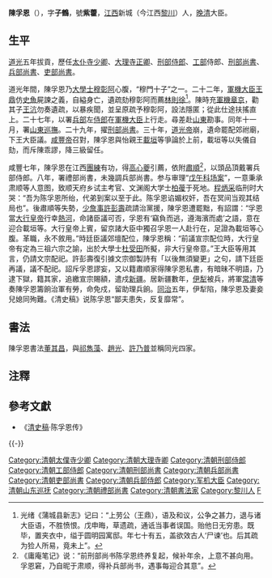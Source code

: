 '''陳孚恩'''（{{bd|1802年||1866年|catIdx=C}}），字'''子鶴'''，號'''紫藿'''，[[江西|江西]]新城（今江西[[黎川|黎川]]）人，[[晚清|晚清]]大臣。

==生平==
[[道光|道光]]五年拔貢，歷任[[太仆寺|太仆寺]][[少卿|少卿]]、[[大理寺|大理寺]][[正卿|正卿]]、[[刑部|刑部]][[侍郎|侍郎]]、[[工部|工部]]侍郎、[[刑部尚書|刑部尚書]]、[[兵部尚書|兵部尚書]]、[[吏部|吏部]][[尚書|尚書]]。

道光年間，陳孚恩乃[[大學士|大學士]][[穆彰阿|穆彰阿]]心腹，“穆門十子”之一。二十二年，[[軍機大臣|軍機大臣]][[王鼎|王鼎]]仿[[史魚|史魚]]屍諫之義，自縊身亡，遺疏劾穆彰阿而薦[[林則徐|林則徐]]<ref>光绪《蒲城县新志》记曰：“上劳公（王鼎），语及和议，公争之甚力，退与诸大臣语，不胜愤恨。戊申晦，草遗疏，通诋当事者误国。贻他日无穷患。既毕，置夹衣中，缢于圆明园寓邸。年七十有五，盖欲效古人‘尸谏’也。后其疏为猃人所易，竟未上”。</ref>。陳時充[[軍機|軍機]][[章京|章京]]，勸其子[[王沆|王沆]]勿奏遺疏，以暴疾聞，並呈原疏予穆彰阿，設法隱匿；從此仕途扶搖直上。二十七年，以署[[兵部|兵部]]左[[侍郎|侍郎]]在[[軍機大臣|軍機大臣]]上行走。尋差赴[[山東|山東]]勘事。同年十一月，署[[山東|山東]][[巡撫|巡撫]]。二十九年，擢[[刑部尚書|刑部尚書]]。三十年，[[道光帝|道光帝]]崩，遺命罷配郊祔廟，下王大臣議。[[咸豐帝|咸豐帝]]召對，陳孚恩與怡親王[[載垣|載垣]]等爭論於上前，載垣等以失儀自劾，而斥陳乖謬，降三級留任。

咸豐七年，陳孚恩在江西[[團練|團練]]有功，得[[高心夔|高心夔]]引薦，依附[[肅順|肅順]]<ref>《庸庵笔记》说：“前刑部尚书陈孚恩终养复起，候补年余，上意不甚向用。孚恩窘，乃自昵于肃顺，得补兵部尚书，遇事每迎合其意”。</ref>，以頭品頂戴署兵部侍郎。八年，署禮部尚書，未幾調兵部尚書。参与审理“[[戊午科场案|戊午科场案]]”，一意秉承肃顺等人意图，致顺天府乡试主考官、文渊阁大学士[[柏葰|柏葰]]于死地。[[程炳采|程炳采]]临刑时大哭：“吾为陈孚恩所绐，代弟到案以至于此。陈孚恩谄媚权奸，吾在冥间当观其结局也”。後肅順等失勢，[[少詹事|少詹事]][[許彭壽|許彭壽]]疏請治黨援，陳孚恩遭罷黜，有詔謂：“孚恩當[[大行皇帝|大行皇帝]]行幸[[熱河|熱河]]，命諸臣議可否，孚恩有‘竊負而逃，遵海濱而處’之語，意在迎合載垣等。大行皇帝上賓，留京諸大臣中獨召孚恩一人赴行在，足證為載垣等心腹。革職，永不敘用。”時廷臣議郊壇配位，陳孚恩稱：“前議宣宗配位時，大行皇帝有定為三祖六宗之諭，出於大學士[[杜受田|杜受田]]所擬，非大行皇帝意。”王大臣等用其言，仍請文宗配祀。許彭壽復引據文宗御製詩有「以後無須變更」之句，請下廷臣再議，議不配祀。詔斥孚恩謬妄，又以籍肅順家得陳孚恩私書，有暗昧不明語，乃逮下獄，籍其家，追繳宣宗賜額，遣戍[[新疆|新疆]]。居新疆數年，[[伊犁|伊犁]]被兵，將軍[[常清|常清]]等奏陳孚恩籌餉治軍有勞，命免戍，留助理兵餉。[[同治|同治]]五年，伊犁陷，陳孚恩及妻妾兒媳同殉難。《清史稿》说陈孚恩“鄙夫患失，反复靡常”。

==書法==
陳孚恩書法[[董其昌|董其昌]]，與[[祁雋藻|祁雋藻]]、[[趙光|趙光]]、[[許乃普|許乃普]]並稱同光四家。

==注釋==
{{reflist}}

==參考文獻==
*《[[清史稿|清史稿]]·陈孚恩传》

{{-}}
{{並稱|同光四家|[[祁寯藻|祁寯藻]] - [[許乃普|許乃普]] - 趙光 - [[陳孚恩|陳孚恩]]}}
{{start box}}
{{s-off}}
{{succession box|[[朱鳳標|朱鳳標]]|[[沈兆霖|沈兆霖]]|[[清朝兵部尚书列表#兵部漢尚書|兵部漢尚書]]|<small>咸豐八年九月壬午－咸豐十年九月甲午<br>（1858年10月16日－1860年10月17日）</small>}}
{{succession box|[[許乃普|許乃普]]|[[朱鳳標|朱鳳標]]|[[清朝吏部尚书列表#吏部汉尚书|吏部漢尚書]]|<small>咸豐十年九月甲午－咸豐十一年十月壬戌<br>（1860年10月17日－1861年11月9日）</small>}}
{{end box}}

{{DEFAULTSORT:Chen陳}}

[[Category:清朝太僕寺少卿|Category:清朝太僕寺少卿]]
[[Category:清朝大理寺卿|Category:清朝大理寺卿]]
[[Category:清朝刑部侍郎|Category:清朝刑部侍郎]]
[[Category:清朝工部侍郎|Category:清朝工部侍郎]]
[[Category:清朝刑部尚書|Category:清朝刑部尚書]]
[[Category:清朝兵部尚書|Category:清朝兵部尚書]]
[[Category:清朝吏部尚書|Category:清朝吏部尚書]]
[[Category:清朝兵部侍郎|Category:清朝兵部侍郎]]
[[Category:军机大臣|Category:军机大臣]]
[[Category:清朝山东巡抚|Category:清朝山东巡抚]]
[[Category:清朝禮部尚書|Category:清朝禮部尚書]]
[[Category:清朝書法家|Category:清朝書法家]]
[[Category:黎川人|Category:黎川人]]
[[Category:陳姓|F]]